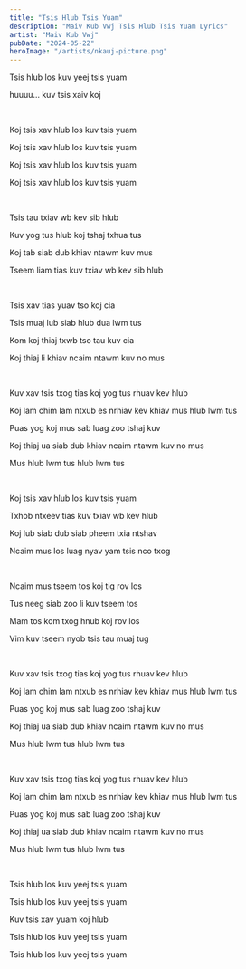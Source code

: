 ```yaml
---
title: "Tsis Hlub Tsis Yuam"
description: "Maiv Kub Vwj Tsis Hlub Tsis Yuam Lyrics"
artist: "Maiv Kub Vwj"
pubDate: "2024-05-22"
heroImage: "/artists/nkauj-picture.png"
---
```


Tsis hlub los kuv yeej tsis yuam

huuuu... kuv tsis xaiv koj

<br />

Koj tsis xav hlub los kuv tsis yuam

Koj tsis xav hlub los kuv tsis yuam

Koj tsis xav hlub los kuv tsis yuam

Koj tsis xav hlub los kuv tsis yuam

<br />

Tsis tau txiav wb kev sib hlub

Kuv yog tus hlub koj tshaj txhua tus

Koj tab siab dub khiav ntawm kuv mus

Tseem liam tias kuv txiav wb kev sib hlub

<br />

Tsis xav tias yuav tso koj cia

Tsis muaj lub siab hlub dua lwm tus

Kom koj thiaj txwb tso tau kuv cia

Koj thiaj li khiav ncaim ntawm kuv no mus

<br />

Kuv xav tsis txog tias koj yog tus rhuav kev hlub

Koj lam chim lam ntxub es nrhiav kev khiav mus hlub lwm tus

Puas yog koj mus sab luag zoo tshaj kuv

Koj thiaj ua siab dub khiav ncaim ntawm kuv no mus

Mus hlub lwm tus hlub lwm tus

<br />

Koj tsis xav hlub los kuv tsis yuam

Txhob ntxeev tias kuv txiav wb kev hlub

Koj lub siab dub siab pheem txia ntshav

Ncaim mus los luag nyav yam tsis nco txog

<br />

Ncaim mus tseem tos koj tig rov los

Tus neeg siab zoo li kuv tseem tos

Mam tos kom txog hnub koj rov los

Vim kuv tseem nyob tsis tau muaj tug

<br />

Kuv xav tsis txog tias koj yog tus rhuav kev hlub

Koj lam chim lam ntxub es nrhiav kev khiav mus hlub lwm tus

Puas yog koj mus sab luag zoo tshaj kuv

Koj thiaj ua siab dub khiav ncaim ntawm kuv no mus

Mus hlub lwm tus hlub lwm tus

<br />

Kuv xav tsis txog tias koj yog tus rhuav kev hlub

Koj lam chim lam ntxub es nrhiav kev khiav mus hlub lwm tus

Puas yog koj mus sab luag zoo tshaj kuv

Koj thiaj ua siab dub khiav ncaim ntawm kuv no mus

Mus hlub lwm tus hlub lwm tus

<br />

Tsis hlub los kuv yeej tsis yuam

Tsis hlub los kuv yeej tsis yuam

Kuv tsis xav yuam koj hlub

Tsis hlub los kuv yeej tsis yuam

Tsis hlub los kuv yeej tsis yuam
